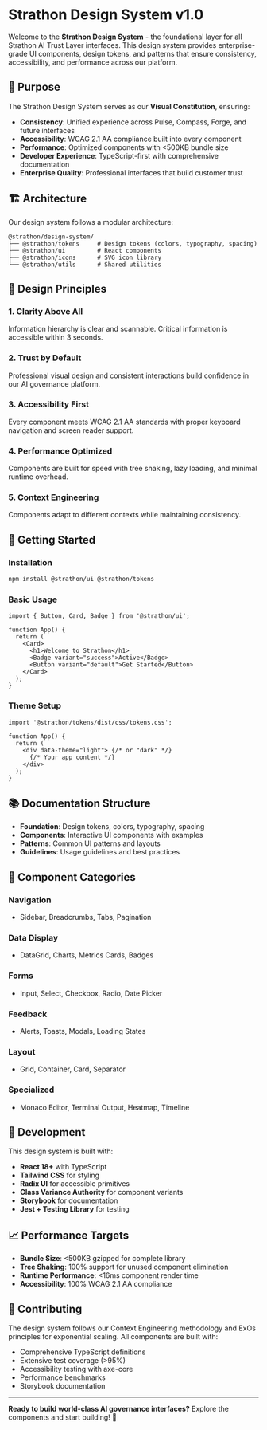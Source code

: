 
<Meta title="Introduction/Welcome" />

# Strathon Design System v1.0

Welcome to the **Strathon Design System** - the foundational layer for all Strathon AI Trust Layer interfaces. This design system provides enterprise-grade UI components, design tokens, and patterns that ensure consistency, accessibility, and performance across our platform.

## 🎯 **Purpose**

The Strathon Design System serves as our **Visual Constitution**, ensuring:

- **Consistency**: Unified experience across Pulse, Compass, Forge, and future interfaces
- **Accessibility**: WCAG 2.1 AA compliance built into every component
- **Performance**: Optimized components with <500KB bundle size
- **Developer Experience**: TypeScript-first with comprehensive documentation
- **Enterprise Quality**: Professional interfaces that build customer trust

## 🏗️ **Architecture**

Our design system follows a modular architecture:

```
@strathon/design-system/
├── @strathon/tokens     # Design tokens (colors, typography, spacing)
├── @strathon/ui         # React components
├── @strathon/icons      # SVG icon library
└── @strathon/utils      # Shared utilities
```

## 🎨 **Design Principles**

### 1. **Clarity Above All**
Information hierarchy is clear and scannable. Critical information is accessible within 3 seconds.

### 2. **Trust by Default**
Professional visual design and consistent interactions build confidence in our AI governance platform.

### 3. **Accessibility First**
Every component meets WCAG 2.1 AA standards with proper keyboard navigation and screen reader support.

### 4. **Performance Optimized**
Components are built for speed with tree shaking, lazy loading, and minimal runtime overhead.

### 5. **Context Engineering**
Components adapt to different contexts while maintaining consistency.

## 🚀 **Getting Started**

### Installation

```bash
npm install @strathon/ui @strathon/tokens
```

### Basic Usage

```tsx
import { Button, Card, Badge } from '@strathon/ui';

function App() {
  return (
    <Card>
      <h1>Welcome to Strathon</h1>
      <Badge variant="success">Active</Badge>
      <Button variant="default">Get Started</Button>
    </Card>
  );
}
```

### Theme Setup

```tsx
import '@strathon/tokens/dist/css/tokens.css';

function App() {
  return (
    <div data-theme="light"> {/* or "dark" */}
      {/* Your app content */}
    </div>
  );
}
```

## 📚 **Documentation Structure**

- **Foundation**: Design tokens, colors, typography, spacing
- **Components**: Interactive UI components with examples
- **Patterns**: Common UI patterns and layouts
- **Guidelines**: Usage guidelines and best practices

## 🎪 **Component Categories**

### Navigation
- Sidebar, Breadcrumbs, Tabs, Pagination

### Data Display  
- DataGrid, Charts, Metrics Cards, Badges

### Forms
- Input, Select, Checkbox, Radio, Date Picker

### Feedback
- Alerts, Toasts, Modals, Loading States

### Layout
- Grid, Container, Card, Separator

### Specialized
- Monaco Editor, Terminal Output, Heatmap, Timeline

## 🔧 **Development**

This design system is built with:

- **React 18+** with TypeScript
- **Tailwind CSS** for styling
- **Radix UI** for accessible primitives
- **Class Variance Authority** for component variants
- **Storybook** for documentation
- **Jest + Testing Library** for testing

## 📈 **Performance Targets**

- **Bundle Size**: <500KB gzipped for complete library
- **Tree Shaking**: 100% support for unused component elimination
- **Runtime Performance**: <16ms component render time
- **Accessibility**: 100% WCAG 2.1 AA compliance

## 🤝 **Contributing**

The design system follows our Context Engineering methodology and ExOs principles for exponential scaling. All components are built with:

- Comprehensive TypeScript definitions
- Extensive test coverage (>95%)
- Accessibility testing with axe-core
- Performance benchmarks
- Storybook documentation

---

**Ready to build world-class AI governance interfaces?** Explore the components and start building! 🚀
